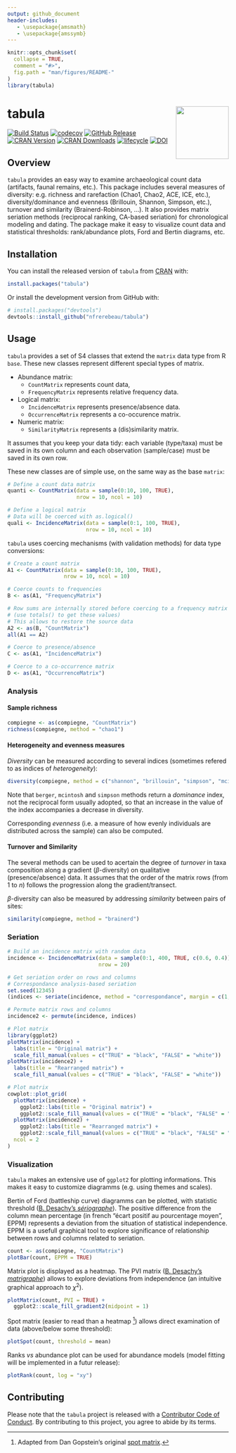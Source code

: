 ```yaml
---
output: github_document
header-includes:
   - \usepackage{amsmath}
   - \usepackage{amssymb}
---
```


<!-- README.md is generated from README.Rmd. Please edit that file -->

```r
knitr::opts_chunk$set(
  collapse = TRUE,
  comment = "#>",
  fig.path = "man/figures/README-"
)
library(tabula)
```

# tabula <img width=120px src="man/figures/logo.svg" align="right" />

[![Build Status](https://travis-ci.org/nfrerebeau/tabula.svg?branch=master)](https://travis-ci.org/nfrerebeau/tabula)
[![codecov](https://codecov.io/gh/nfrerebeau/tabula/branch/master/graph/badge.svg)](https://codecov.io/gh/nfrerebeau/tabula)
[![GitHub Release](https://img.shields.io/github/release/nfrerebeau/tabula.svg)](https://github.com/nfrerebeau/tabula/releases)
[![CRAN Version](http://www.r-pkg.org/badges/version/tabula)](https://cran.r-project.org/package=tabula)
[![CRAN Downloads](http://cranlogs.r-pkg.org/badges/tabula)](https://cran.r-project.org/package=tabula)
[![lifecycle](https://img.shields.io/badge/lifecycle-experimental-orange.svg)](https://www.tidyverse.org/lifecycle/#experimental)
[![DOI](https://zenodo.org/badge/DOI/10.5281/zenodo.1489944.svg)](https://doi.org/10.5281/zenodo.1489944)

## Overview

`tabula` provides an easy way to examine archaeological count data (artifacts, faunal remains, etc.). This package includes several measures of diversity: e.g. richness and rarefaction (Chao1, Chao2, ACE, ICE, etc.), diversity/dominance and evenness (Brillouin, Shannon, Simpson, etc.), turnover and similarity (Brainerd-Robinson, ...). It also provides matrix seriation methods (reciprocal ranking, CA-based seriation) for chronological modeling and dating. The package make it easy to visualize count data and statistical thresholds: rank/abundance plots, Ford and Bertin diagrams, etc.

## Installation

You can install the released version of `tabula` from [CRAN](https://CRAN.R-project.org) with:

```r
install.packages("tabula")
```

Or install the development version from GitHub with:

```r
# install.packages("devtools")
devtools::install_github("nfrerebeau/tabula")
```

## Usage

`tabula` provides a set of S4 classes that extend the `matrix` data type from R `base`. These new classes represent different special types of matrix.

* Abundance matrix:
    * `CountMatrix` represents count data,
    * `FrequencyMatrix` represents relative frequency data.
* Logical matrix:
    * `IncidenceMatrix` represents presence/absence data.
    * `OccurrenceMatrix` represents a co-occurence matrix.
* Numeric matrix:
    * `SimilarityMatrix` represents a (dis)similarity matrix.

It assumes that you keep your data tidy: each variable (type/taxa) must be saved in its own column and each observation (sample/case) must be saved in its own row.

These new classes are of simple use, on the same way as the base `matrix`:

```r
# Define a count data matrix
quanti <- CountMatrix(data = sample(0:10, 100, TRUE),
                      nrow = 10, ncol = 10)

# Define a logical matrix
# Data will be coerced with as.logical()
quali <- IncidenceMatrix(data = sample(0:1, 100, TRUE),
                         nrow = 10, ncol = 10)
```

`tabula` uses coercing mechanisms (with validation methods) for data type conversions:

```r
# Create a count matrix
A1 <- CountMatrix(data = sample(0:10, 100, TRUE),
                  nrow = 10, ncol = 10)

# Coerce counts to frequencies
B <- as(A1, "FrequencyMatrix")

# Row sums are internally stored before coercing to a frequency matrix
# (use totals() to get these values)
# This allows to restore the source data
A2 <- as(B, "CountMatrix")
all(A1 == A2)

# Coerce to presence/absence
C <- as(A1, "IncidenceMatrix")

# Coerce to a co-occurrence matrix
D <- as(A1, "OccurrenceMatrix")
```

### Analysis
#### Sample richness

```r
compiegne <- as(compiegne, "CountMatrix")
richness(compiegne, method = "chao1")
```

#### Heterogeneity and evenness measures

*Diversity* can be measured according to several indices (sometimes refered to as indices of *heterogeneity*):

```r
diversity(compiegne, method = c("shannon", "brillouin", "simpson", "mcintosh", "berger"), simplify = TRUE)
```

Note that `berger`, `mcintosh` and `simpson` methods return a *dominance* index, not the reciprocal form usually adopted, so that an increase in the value of the index accompanies a decrease in diversity.

Corresponding *evenness* (i.e. a measure of how evenly individuals are distributed across the sample) can also be computed.

#### Turnover and Similarity

The several methods can be used to acertain the degree of *turnover* in taxa composition along a gradient ($\beta$-diversity) on qualitative (presence/absence) data. It assumes that the order of the matrix rows (from $1$ to $n$) follows the progression along the gradient/transect.

$\beta$-diversity can also be measured by addressing *similarity* between pairs of sites:

```r
similarity(compiegne, method = "brainerd")
```

### Seriation

```r
# Build an incidence matrix with random data
incidence <- IncidenceMatrix(data = sample(0:1, 400, TRUE, c(0.6, 0.4)),
                             nrow = 20)

# Get seriation order on rows and columns
# Correspondance analysis-based seriation
set.seed(12345)
(indices <- seriate(incidence, method = "correspondance", margin = c(1, 2)))

# Permute matrix rows and columns
incidence2 <- permute(incidence, indices)
```

```r
# Plot matrix
library(ggplot2)
plotMatrix(incidence) + 
  labs(title = "Original matrix") +
  scale_fill_manual(values = c("TRUE" = "black", "FALSE" = "white"))
plotMatrix(incidence2) + 
  labs(title = "Rearranged matrix") +
  scale_fill_manual(values = c("TRUE" = "black", "FALSE" = "white"))
```

```r
# Plot matrix
cowplot::plot_grid(
  plotMatrix(incidence) + 
    ggplot2::labs(title = "Original matrix") +
    ggplot2::scale_fill_manual(values = c("TRUE" = "black", "FALSE" = "white")),
  plotMatrix(incidence2) + 
    ggplot2::labs(title = "Rearranged matrix") +
    ggplot2::scale_fill_manual(values = c("TRUE" = "black", "FALSE" = "white")),
  ncol = 2
)
```

### Visualization

`tabula` makes an extensive use of `ggplot2` for plotting informations. This makes it easy to customize diagramms (e.g. using themes and scales).

Bertin of Ford (battleship curve) diagramms can be plotted, with statistic threshold ([B. Desachy's *sériographe*](https://doi.org/10.3406/pica.2004.2396)). The positive difference from the column mean percentage (in french "écart positif au pourcentage moyen", EPPM) represents a deviation from the situation of statistical independence. EPPM is a usefull graphical tool to explore significance of relationship between rows and columns related to seriation.

```r
count <- as(compiegne, "CountMatrix")
plotBar(count, EPPM = TRUE)
```


Matrix plot is displayed as a heatmap. The PVI matrix ([B. Desachy's *matrigraphe*](https://doi.org/10.3406/pica.2004.2396)) allows to explore deviations from independence (an intuitive graphical approach to $\chi^2$).

```r
plotMatrix(count, PVI = TRUE) +
  ggplot2::scale_fill_gradient2(midpoint = 1)
```

Spot matrix (easier to read than a heatmap [^1]) allows direct examination of data (above/below some threshold):

```r
plotSpot(count, threshold = mean)
```

Ranks *vs* abundance plot can be used for abundance models (model fitting will be implemented in a futur release):

```r
plotRank(count, log = "xy")
```

[^1]: Adapted from Dan Gopstein's original [spot matrix](https://dgopstein.github.io/articles/spot-matrix/).

## Contributing
Please note that the `tabula` project is released with a [Contributor Code of Conduct](CODE_OF_CONDUCT.md). By contributing to this project, you agree to abide by its terms.
